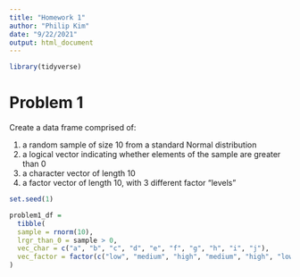 ```yaml
---
title: "Homework 1"
author: "Philip Kim"
date: "9/22/2021"
output: html_document
---
```


```r
library(tidyverse)
```


# Problem 1

Create a data frame comprised of:

  1. a random sample of size 10 from a standard Normal distribution
  2. a logical vector indicating whether elements of the sample are greater than 0
  3. a character vector of length 10
  4. a factor vector of length 10, with 3 different factor “levels”

```r
set.seed(1)

problem1_df = 
  tibble(
  sample = rnorm(10),
  lrgr_than_0 = sample > 0,
  vec_char = c("a", "b", "c", "d", "e", "f", "g", "h", "i", "j"),
  vec_factor = factor(c("low", "medium", "high", "medium", "high", "low", "low", "medium", "high", "high"))
)
```

